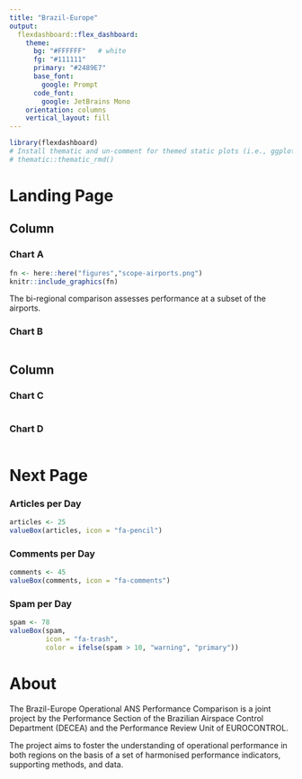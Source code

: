 ```yaml
---
title: "Brazil-Europe"
output: 
  flexdashboard::flex_dashboard:
    theme:
      bg: "#FFFFFF"   # white
      fg: "#111111" 
      primary: "#2489E7"
      base_font:
        google: Prompt
      code_font:
        google: JetBrains Mono
    orientation: columns
    vertical_layout: fill
---
```


<!-- 
THIS IS A RMarkdown document in a quarto project!
To render the dashboard use the console!

rmarkdown::render("./dashboard/bra-eur-db.Rmd")

-->

```r
library(flexdashboard)
# Install thematic and un-comment for themed static plots (i.e., ggplot2)
# thematic::thematic_rmd()
```

# Landing Page

Column {data-width=650 .tabset}
-----------------------------------------------------------------------

### Chart A

```r
fn <- here::here("figures","scope-airports.png")
knitr::include_graphics(fn)
```

The bi-regional comparison assesses performance at a subset of the airports.

### Chart B

```r

```

Column {data-width=350}
-----------------------------------------------------------------------

### Chart C

```r

```

### Chart D

```r

```

# Next Page

### Articles per Day

```r
articles <- 25
valueBox(articles, icon = "fa-pencil")
```

### Comments per Day

```r
comments <- 45
valueBox(comments, icon = "fa-comments")
```

### Spam per Day

```r
spam <- 78
valueBox(spam, 
         icon = "fa-trash",
         color = ifelse(spam > 10, "warning", "primary"))
```

# About

The Brazil-Europe Operational ANS Performance Comparison is a joint project by the Performance Section of the Brazilian Airspace Control Department (DECEA) and the Performance Review Unit of EUROCONTROL.

The project aims to foster the understanding of operational performance in both regions on the basis of a set of harmonised performance indicators, supporting methods, and data.